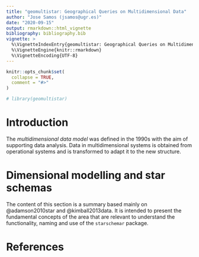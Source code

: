 ```yaml
---
title: "geomultistar: Geographical Queries on Multidimensional Data"
author: "Jose Samos (jsamos@ugr.es)"
date: "2020-09-15"
output: rmarkdown::html_vignette
bibliography: bibliography.bib
vignette: >
  %\VignetteIndexEntry{geomultistar: Geographical Queries on Multidimensional Data}
  %\VignetteEngine{knitr::rmarkdown}
  %\VignetteEncoding{UTF-8}
---
```


```r
knitr::opts_chunk$set(
  collapse = TRUE,
  comment = "#>"
)
```

```r
# library(geomultistar)
```

# Introduction

The *multidimensional data model* was defined in the 1990s with the aim of supporting data analysis. Data in multidimensional systems is obtained from operational systems and is transformed to adapt it to the new structure.



# Dimensional modelling and star schemas

The content of this section is a summary based mainly on @adamson2010star and @kimball2013data. It is intended to present the fundamental concepts of the area that are relevant to understand the functionality, naming and use of the `starschemar` package.



# References
